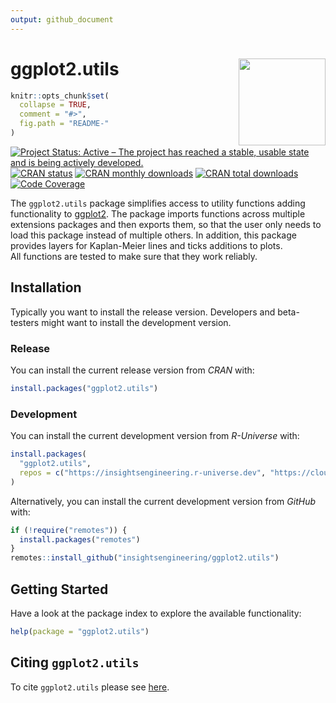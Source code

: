 ```yaml
---
output: github_document
---
```

<!-- markdownlint-disable-file -->
<!-- README.md needs to be generated from README.Rmd. Please edit that file -->

# ggplot2.utils <a href="https://insightsengineering.github.io/ggplot2.utils/"><img src="man/figures/logo.png" align="right" height="139" /></a>

```r
knitr::opts_chunk$set(
  collapse = TRUE,
  comment = "#>",
  fig.path = "README-"
)
```

<!-- badges: start -->
[![Project Status: Active – The project has reached a stable, usable state and is being actively developed.](https://www.repostatus.org/badges/latest/active.svg)](https://www.repostatus.org/#active)
[![CRAN status](https://www.r-pkg.org/badges/version-last-release/ggplot2.utils)](https://www.r-pkg.org/badges/version-last-release/ggplot2.utils)
[![CRAN monthly downloads](https://cranlogs.r-pkg.org/badges/ggplot2.utils)](https://cranlogs.r-pkg.org/badges/ggplot2.utils)
[![CRAN total downloads](https://cranlogs.r-pkg.org/badges/grand-total/ggplot2.utils)](https://cranlogs.r-pkg.org/badges/grand-total/ggplot2.utils)
[![Code Coverage](https://raw.githubusercontent.com/insightsengineering/ggplot2.utils/_xml_coverage_reports/data/main/badge.svg)](https://raw.githubusercontent.com/insightsengineering/ggplot2.utils/_xml_coverage_reports/data/main/coverage.xml)
<!-- badges: end -->
\

The `ggplot2.utils` package simplifies access to utility functions adding functionality to [ggplot2](https://ggplot2.tidyverse.org/). The package imports functions across multiple extensions packages and then exports them, so that the user only needs to load this package instead of multiple others.
In addition, this package provides layers for Kaplan-Meier lines and ticks additions to plots.  
All functions are tested to make sure that they work reliably.

## Installation

Typically you want to install the release version. Developers and beta-testers
might want to install the development version.

### Release

You can install the current release version from *CRAN* with:

```r
install.packages("ggplot2.utils")
```

### Development

You can install the current development version from *R-Universe* with:

```r
install.packages(
  "ggplot2.utils",
  repos = c("https://insightsengineering.r-universe.dev", "https://cloud.r-project.org")
)
```

Alternatively, you can install the current development version from *GitHub* with:

```r
if (!require("remotes")) {
  install.packages("remotes")
}
remotes::install_github("insightsengineering/ggplot2.utils")
```

## Getting Started

Have a look at the package index to explore the available functionality:

```r
help(package = "ggplot2.utils")
```

## Citing `ggplot2.utils`

To cite `ggplot2.utils` please see [here](https://insightsengineering.github.io/ggplot2.utils/latest-tag/authors.html#citation).
